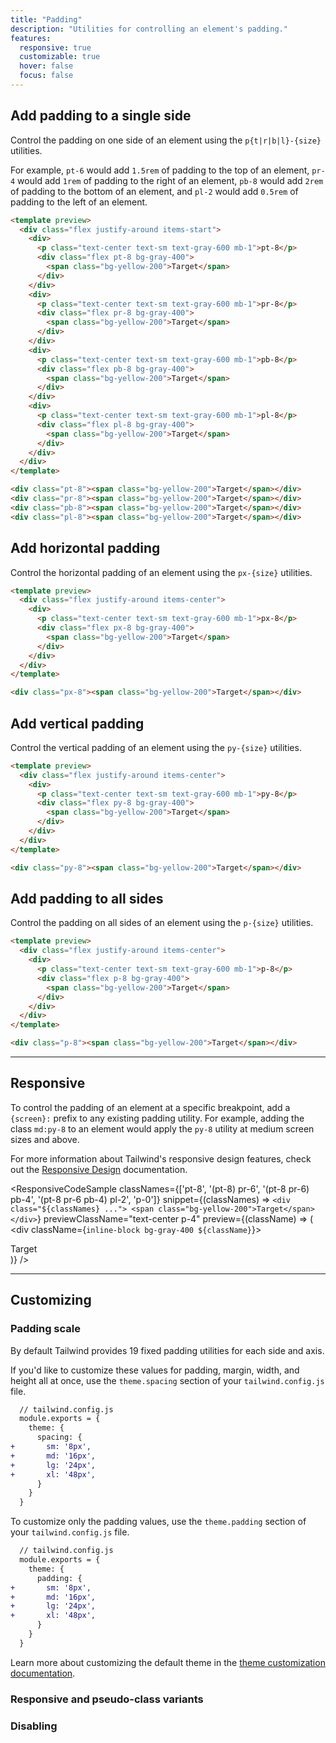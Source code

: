 ```yaml
---
title: "Padding"
description: "Utilities for controlling an element's padding."
features:
  responsive: true
  customizable: true
  hover: false
  focus: false
---
```





## Add padding to a single side

Control the padding on one side of an element using the `p{t|r|b|l}-{size}` utilities.

For example, `pt-6` would add `1.5rem` of padding to the top of an element, `pr-4` would add `1rem` of padding to the right of an element, `pb-8` would add `2rem` of padding to the bottom of an element, and `pl-2` would add `0.5rem` of padding to the left of an element.

```html
<template preview>
  <div class="flex justify-around items-start">
    <div>
      <p class="text-center text-sm text-gray-600 mb-1">pt-8</p>
      <div class="flex pt-8 bg-gray-400">
        <span class="bg-yellow-200">Target</span>
      </div>
    </div>
    <div>
      <p class="text-center text-sm text-gray-600 mb-1">pr-8</p>
      <div class="flex pr-8 bg-gray-400">
        <span class="bg-yellow-200">Target</span>
      </div>
    </div>
    <div>
      <p class="text-center text-sm text-gray-600 mb-1">pb-8</p>
      <div class="flex pb-8 bg-gray-400">
        <span class="bg-yellow-200">Target</span>
      </div>
    </div>
    <div>
      <p class="text-center text-sm text-gray-600 mb-1">pl-8</p>
      <div class="flex pl-8 bg-gray-400">
        <span class="bg-yellow-200">Target</span>
      </div>
    </div>
  </div>
</template>

<div class="pt-8"><span class="bg-yellow-200">Target</span></div>
<div class="pr-8"><span class="bg-yellow-200">Target</span></div>
<div class="pb-8"><span class="bg-yellow-200">Target</span></div>
<div class="pl-8"><span class="bg-yellow-200">Target</span></div>
```

## Add horizontal padding

Control the horizontal padding of an element using the `px-{size}` utilities.

```html
<template preview>
  <div class="flex justify-around items-center">
    <div>
      <p class="text-center text-sm text-gray-600 mb-1">px-8</p>
      <div class="flex px-8 bg-gray-400">
        <span class="bg-yellow-200">Target</span>
      </div>
    </div>
  </div>
</template>

<div class="px-8"><span class="bg-yellow-200">Target</span></div>
```

## Add vertical padding

Control the vertical padding of an element using the `py-{size}` utilities.

```html
<template preview>
  <div class="flex justify-around items-center">
    <div>
      <p class="text-center text-sm text-gray-600 mb-1">py-8</p>
      <div class="flex py-8 bg-gray-400">
        <span class="bg-yellow-200">Target</span>
      </div>
    </div>
  </div>
</template>

<div class="py-8"><span class="bg-yellow-200">Target</span></div>
```

## Add padding to all sides

Control the padding on all sides of an element using the `p-{size}` utilities.

```html
<template preview>
  <div class="flex justify-around items-center">
    <div>
      <p class="text-center text-sm text-gray-600 mb-1">p-8</p>
      <div class="flex p-8 bg-gray-400">
        <span class="bg-yellow-200">Target</span>
      </div>
    </div>
  </div>
</template>

<div class="p-8"><span class="bg-yellow-200">Target</span></div>
```

---

## Responsive

To control the padding of an element at a specific breakpoint, add a `{screen}:` prefix to any existing padding utility. For example, adding the class `md:py-8` to an element would apply the `py-8` utility at medium screen sizes and above.

For more information about Tailwind's responsive design features, check out the [Responsive Design](/docs/responsive-design) documentation.

<ResponsiveCodeSample
  classNames={['pt-8', '(pt-8) pr-6', '(pt-8 pr-6) pb-4', '(pt-8 pr-6 pb-4) pl-2', 'p-0']}
  snippet={(classNames) => `
    <div class="${classNames} ...">
      <span class="bg-yellow-200">Target</span>
    </div>
  `}
  previewClassName="text-center p-4"
  preview={(className) => (
    <div className={`inline-block bg-gray-400 ${className}`}>
      <div className="bg-yellow-200">Target</div>
    </div>
  )}
/>

---

## Customizing

### Padding scale

By default Tailwind provides 19 fixed padding utilities for each side and axis.

If you'd like to customize these values for padding, margin, width, and height all at once, use the `theme.spacing` section of your `tailwind.config.js` file.

```diff
  // tailwind.config.js
  module.exports = {
    theme: {
      spacing: {
+       sm: '8px',
+       md: '16px',
+       lg: '24px',
+       xl: '48px',
      }
    }
  }
```

To customize only the padding values, use the `theme.padding` section of your `tailwind.config.js` file.

```diff
  // tailwind.config.js
  module.exports = {
    theme: {
      padding: {
+       sm: '8px',
+       md: '16px',
+       lg: '24px',
+       xl: '48px',
      }
    }
  }
```

Learn more about customizing the default theme in the [theme customization documentation](/docs/theme#customizing-the-default-theme).

### Responsive and pseudo-class variants

<Variants plugin="padding" />

### Disabling

<Disabling plugin="padding" />
